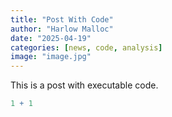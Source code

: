 ```yaml
---
title: "Post With Code"
author: "Harlow Malloc"
date: "2025-04-19"
categories: [news, code, analysis]
image: "image.jpg"
---
```


This is a post with executable code.

```r
1 + 1
```
